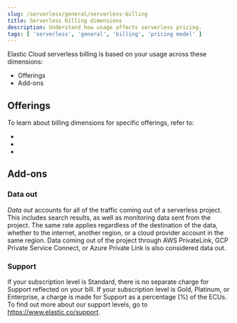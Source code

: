 ```yaml
---
slug: /serverless/general/serverless-billing
title: Serverless billing dimensions
description: Understand how usage affects serverless pricing.
tags: [ 'serverless', 'general', 'billing', 'pricing model' ]
---
```


<DocBadge template="technical preview" />

Elastic Cloud serverless billing is based on your usage across these dimensions:

* <DocLink slug="/serverless/general/serverless-billing" section="offerings">Offerings</DocLink>
* <DocLink slug="/serverless/general/serverless-billing" section="add-ons">Add-ons</DocLink>

<div id="offerings"></div>

## Offerings

To learn about billing dimensions for specific offerings, refer to:

* <DocLink slug="/serverless/elasticsearch/elasticsearch-billing"/>
* <DocLink slug="/serverless/observability/observability-billing"/>
* <DocLink slug="/serverless/security/security-billing"/>

<div id="add-ons"></div>

## Add-ons

### Data out

_Data out_ accounts for all of the traffic coming out of a serverless project.
This includes search results, as well as monitoring data sent from the project.
The same rate applies regardless of the destination of the data, whether to the internet,
another region, or a cloud provider account in the same region.
Data coming out of the project through AWS PrivateLink, GCP Private Service Connect,
or Azure Private Link is also considered data out.


### Support

If your subscription level is Standard, there is no separate charge for Support reflected on your bill.
If your subscription level is Gold, Platinum, or Enterprise, a charge is made for Support as a percentage (%) of the ECUs.
To find out more about our support levels, go to https://www.elastic.co/support.